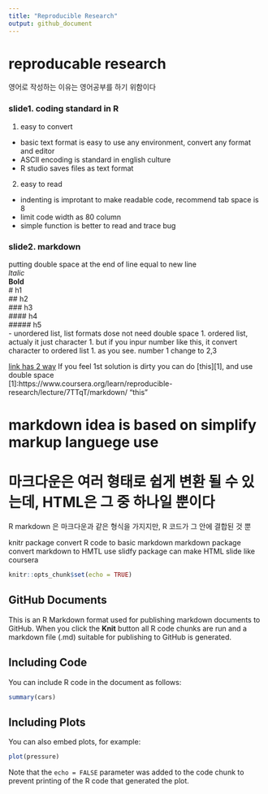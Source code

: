 ```yaml
---
title: "Reproducible Research"
output: github_document
---
```


reproducable research
======================
영어로 작성하는 이유는 영어공부를 하기 위함이다

### slide1. coding standard in R
1. easy to convert
- basic text format is easy to use any environment, convert any format and editor
- ASCII encoding is standard in english culture
- R studio saves files as text format

2. easy to read
- indenting is improtant to make readable code, recommend tab space is 8
- limit code width as 80 column
- simple function is better to read and trace bug


### slide2. markdown

putting double space at the end of line equal to new line  
*ltalic*  
**Bold**  
# h1  
## h2  
### h3  
#### h4  
##### h5  
- unordered list, list formats dose not need double space
1. ordered list, actualy it just character
1. but if you inpur number like this, it convert character to ordered list
1. as you see. number 1 change to 2,3

[link has 2 way](https://www.coursera.org/learn/reproducible-research/lecture/7TTqT/markdown/)
If you feel 1st solution is dirty you can do [this][1], and use double space  
[1]:https://www.coursera.org/learn/reproducible-research/lecture/7TTqT/markdown/ "this"

# markdown idea is based on simplify markup languege use
# 마크다운은 여러 형태로 쉽게 변환 될 수 있는데, HTML은 그 중 하나일 뿐이다
R markdown 은 마크다운과 같은 형식을 가지지만, R 코드가 그 안에 결합된 것 뿐

knitr package convert R code to basic markdown
markdown package convert markdown to HMTL
use slidfy package can make HTML slide like coursera




```r
knitr::opts_chunk$set(echo = TRUE)
```

## GitHub Documents

This is an R Markdown format used for publishing markdown documents to GitHub. When you click the **Knit** button all R code chunks are run and a markdown file (.md) suitable for publishing to GitHub is generated.

## Including Code

You can include R code in the document as follows:

```r
summary(cars)
```

## Including Plots

You can also embed plots, for example:

```r
plot(pressure)
```

Note that the `echo = FALSE` parameter was added to the code chunk to prevent printing of the R code that generated the plot.



